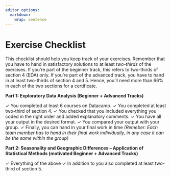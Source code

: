 ```yaml
---
editor_options: 
  markdown: 
    wrap: sentence
---
```


\newpage

# Exercise Checklist

This checklist should help you keep track of your exercises. Remember that you have to hand in satisfactory solutions to at least *two-thirds* of the exercises. If you're part of the beginner track, this refers to two-thirds of section 4 (EDA) only. If you're part of the advanced track, you have to hand in at least two-thirds of  section 4 and 5. Hence, you'll need more than 66% in each of the two sections for a certificate.

**Part 1: Exploratory Data Analysis (Beginner + Advanced Tracks)**

&check;  You completed at least 6 courses on Datacamp.
&check;  You completed at least two-third of section 4.
&check;  You checked that you included everything you coded in the right order and added explanatory comments.
&check;  You have all your output in the desired format.
&check;  You compared your output with your group. 
&check;  Finally, you can hand in your final work in time *(Remeber: Each team member has to hand in their final work individually, in any case it can be the same within the group)*

**Part 2: Seasonality and Geographic Differences – Application of Statistical Methods (motivated Beginner + Advanced Tracks)**

&check;  Everything of the above
&check;  In addition to you also completed at least two-third of section 5. 
